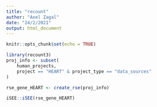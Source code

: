 ```yaml
---
title: "recount"
author: "Axel Zagal"
date: "24/2/2021"
output: html_document
---
```


```r
knitr::opts_chunk$set(echo = TRUE)
```

```r
library(recount3)
proj_info <- subset(
    human_projects,
    project == "HEART" & project_type == "data_sources"
)

rse_gene_HEART <- create_rse(proj_info)
```
```r
iSEE::iSEE(rse_gene_HEART)
```

